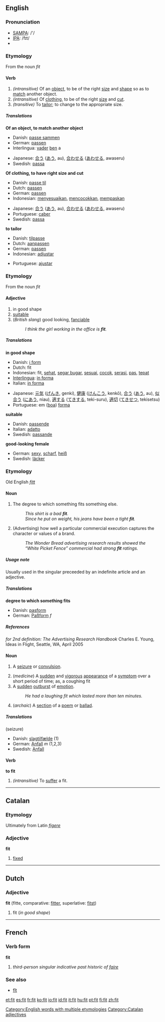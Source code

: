 {{see|fît}}
==English==

{{rank|spot|wonderful|shook|944|fit|distribute|ordinary|forms}}

===Pronunciation===
*[[w:SAMPA|SAMPA]]: /'/
*[[w:IPA|IPA]]: /fɪt/
*{{audio|en-us-fit.ogg|Audio (US)}}
===Etymology===
From the noun ''fit''
====Verb====
{{irregverb|'''fit'''|'''[[fits]]'''|'''[[fitted]] '''or''' [[fit]]'''|'''[[fitted]]'''|'''[[fitting]]'''}}
#''(intransitive)'' Of an [[object]], to be of the right [[size]] and [[shape]] so as to [[match]] another object.
#''(intransitive)'' Of [[clothing]], to be of the right [[size]] and [[cut]].
#''(transitive)'' To [[tailor]]; to change to the appropriate size.

=====Translations=====
'''Of an object, to match another object'''
{{top}}
*Danish: [[passe sammen]]
*German: [[passen]]
*Interlingua: [[vader]] [[ben]] a
{{mid}}
*Japanese: [[合う]] ([[あう]], au), [[合わせる]] ([[あわせる]], awaseru)
*Swedish: [[passa]]
{{bottom}}

'''Of clothing, to have right size and cut'''
{{top}}
*Danish: [[passe til]]
*Dutch: [[passen]]
*German: [[passen]]
*Indonesian: [[sesuai|menyesuaikan]], [[cocok|mencocokkan]], [[pas|mempaskan]]
{{mid}}
*Japanese: [[合う]] ([[あう]], au), [[合わせる]] ([[あわせる]], awaseru)
*Portuguese: [[caber]]
*Swedish: [[passa]]
{{bottom}}

'''to tailor'''
{{top}}
*Danish: [[tilpasse]]
*Dutch: [[aanpassen]]
*German: [[passen]]
*Indonesian: [[adjustar]]
{{mid}}
*Portuguese: [[ajustar]]
{{bottom}}

===Etymology===
From the noun ''fit''
====Adjective====
{{en-ad2|'''fit'''|'''[[fitter]]'''|'''[[fittest]]'''}}
# in good shape
# [[suitable]]
# (''British slang'') good looking, [[fanciable]]
#: ''I think the girl working in the office is '''fit'''.''

=====Translations=====
'''in good shape'''
{{top}}
*Danish: [[i form]]
*Dutch: fit 
*Indonesian: fit, [[sehat]], [[segar bugar]], [[sesuai]], [[cocok]], [[serasi]], [[pas]], [[tepat]]
*[[Interlingua]]: [[in forma]]
*Italian: [[in forma]]
{{mid}}
*Japanese: [[元気]] ([[げんき]], genki), [[健康]] ([[けんこう]], kenkō), [[合う]] ([[あう]], au), [[似合う]] ([[にあう]], niau), [[適する]] ([[てきする]], teki-suru), [[適切]] ([[てきせつ]], tekisetsu)
*Portuguese: em ([[boa]]) [[forma]]
{{bottom}}

'''suitable'''
{{top}}
*Danish: [[passende]]
*Italian: [[adatto]]
*Swedish: [[passande]]
{{mid}}
{{bottom}}

'''good-looking female'''
{{top}}
*German: [[sexy]], [[scharf]], [[heiß]]
*Swedish: [[läcker]]
{{mid}}
{{bottom}}

===Etymology===
Old English ''[[fitt]]''
====Noun====
{{en-noun|fit|fits}}
#The degree to which something fits something else.
#:''This shirt is a bad '''fit'''.''
#:''Since he put on weight, his jeans have been a tight '''fit'''.''
#(Advertising) how well a particular commercial execution captures the character or values of a brand.
#:''The Wonder Bread advertising research results showed the “White Picket Fence” commercial had strong '''fit''' ratings.''

=====Usage note=====
Usually used in the singular preceeded by an indefinite article and an adjective.
=====Translations=====
'''degree to which something fits'''
{{top}}
*Danish: [[pasform]] {{c}}
*German: [[Paßform]] ''f''
{{mid}}
{{bottom}}

=====References=====
''for 2nd definition: The Advertising Research Handbook'' Charles E. Young, Ideas in Flight, Seattle, WA, April 2005

====Noun====
{{en-noun|fit|fits}}
#{{medicine}} A [[seizure]] or [[convulsion]].
#(''medicine'') A [[sudden]] and [[vigorous]] [[appearance]] of a [[symptom]] over a short period of time; as, a coughing fit
#A [[sudden]] [[outburst]] of [[emotion]].
#:''He had a laughing fit which lasted more than ten minutes.''
#(''archaic'') A [[section]] of a [[poem]] or [[ballad]].
=====Translations=====
(seizure)
{{top}}
*Danish: [[slagtilfælde]] {{n}} (1)
*German: [[Anfall]] ''m'' (1,2,3)
*Swedish: [[Anfall]]
{{mid}}
{{bottom}}

====Verb====
'''to fit'''
#''(intransitive)'' {{medicine}} To [[suffer]] a fit.

[[Category:English words with multiple etymologies]]

----

==Catalan==
===Etymology===
Ultimately from Latin ''[[figere]]''
===Adjective===
'''fit'''

# [[fixed]]

[[Category:Catalan adjectives]]

----

==Dutch==
===Adjective===
'''fit''' (fitte, comparative: [[fitter]], superlative: [[fitst]])
#fit (''in good shape'')

----

==French==
===Verb form===
'''fit'''
# ''third-person singular indicative past historic of [[faire]]''
===See also===
*[[fît]]

[[et:fit]]
[[es:fit]]
[[fr:fit]]
[[ko:fit]]
[[io:fit]]
[[id:fit]]
[[it:fit]]
[[hu:fit]]
[[pt:fit]]
[[fi:fit]]
[[zh:fit]]